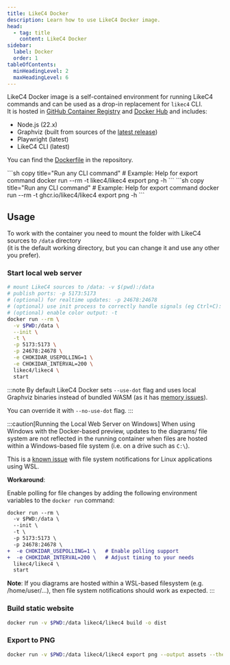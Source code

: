 ```yaml
---
title: LikeC4 Docker
description: Learn how to use LikeC4 Docker image.
head:
  - tag: title
    content: LikeC4 Docker
sidebar:
  label: Docker
  order: 1
tableOfContents:
  minHeadingLevel: 2
  maxHeadingLevel: 6  
---
```



LikeC4 Docker image is a self-contained environment for running LikeC4 commands and can be used as a drop-in replacement for `likec4` CLI.  
It is hosted in [GitHub Container Registry](https://github.com/likec4/likec4/pkgs/container/likec4) and [Docker Hub](https://hub.docker.com/r/likec4/likec4) and includes:

- Node.js (22.x)
- Graphviz (built from sources of the [latest release](https://gitlab.com/graphviz/graphviz/-/releases))
- Playwright (latest)
- LikeC4 CLI (latest)

You can find the [Dockerfile](https://github.com/likec4/likec4/blob/main/Dockerfile) in the repository.


<Tabs>
  <Tab label='Docker HUB'>
  ```sh copy title="Run any CLI command"
  # Example: Help for export command
  docker run --rm -t likec4/likec4 export png -h
  ```
  </Tab>
  <Tab label='GitHub Container Registry'>
  ```sh copy title="Run any CLI command"
  # Example: Help for export command
  docker run --rm -t ghcr.io/likec4/likec4 export png -h
  ```
  </Tab>
</Tabs>

## Usage

To work with the container you need to mount the folder with LikeC4 sources to `/data` directory  
(it is the default working directory, but you can change it and use any other you prefer).

### Start local web server

```sh copy title="Start local web server"
# mount LikeC4 sources to /data: -v $(pwd):/data
# publish ports: -p 5173:5173
# (optional) for realtime updates: -p 24678:24678
# (optional) use init process to correctly handle signals (eg Ctrl+C): --init
# (optional) enable color output: -t
docker run --rm \
  -v $PWD:/data \
  --init \
  -t \
  -p 5173:5173 \
  -p 24678:24678 \
  -e CHOKIDAR_USEPOLLING=1 \
  -e CHOKIDAR_INTERVAL=200 \
  likec4/likec4 \
  start
```

:::note
By default LikeC4 Docker sets `--use-dot` flag and uses local Graphviz binaries instead of bundled WASM (as it has [memory issues](https://github.com/likec4/likec4/issues?q=Memory%20type:Bug)).

You can override it with `--no-use-dot` flag.
:::

:::caution[Running the Local Web Server on Windows]
When using Windows with the Docker-based preview, updates to the diagrams/ file system are not reflected in the running container when files are hosted within a Windows-based file system (i.e. on a drive such as `C:\`).

This is a [known issue](https://github.com/microsoft/WSL/issues/4739) with file system notifications for Linux applications using WSL.

**Workaround**:

Enable polling for file changes by adding the following environment variables to the `docker run` command:

```diff lang="sh" copy title="Start local web server with WSL workaround"
docker run --rm \
  -v $PWD:/data \
  --init \
  -t \
  -p 5173:5173 \
  -p 24678:24678 \
+  -e CHOKIDAR_USEPOLLING=1 \   # Enable polling support
+  -e CHOKIDAR_INTERVAL=200 \   # Adjust timing to your needs
  likec4/likec4 \
  start
```

**Note**: If you diagrams are hosted within a WSL-based filesystem (e.g. /home/user/...), then file system notifications should work as expected.
:::

### Build static website

```sh copy title="Build static website"
docker run -v $PWD:/data likec4/likec4 build -o dist
```

### Export to PNG

```sh copy title="Export to PNG"
docker run -v $PWD:/data likec4/likec4 export png --output assets --theme dark
```
